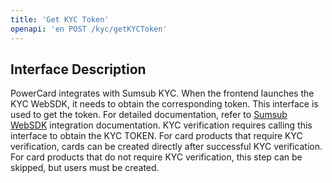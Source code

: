 ```yaml
---
title: 'Get KYC Token'
openapi: 'en POST /kyc/getKYCToken'
---
```


## Interface Description
PowerCard integrates with Sumsub KYC. When the frontend launches the KYC WebSDK, it needs to obtain the corresponding token. This interface is used to get the token. For detailed documentation, refer to [Sumsub WebSDK](https://docs.sumsub.com/docs/get-started-with-web-sdk) integration documentation.
KYC verification requires calling this interface to obtain the KYC TOKEN.
<Note>For card products that require KYC verification, cards can be created directly after successful KYC verification.  
For card products that do not require KYC verification, this step can be skipped, but users must be created.</Note>
